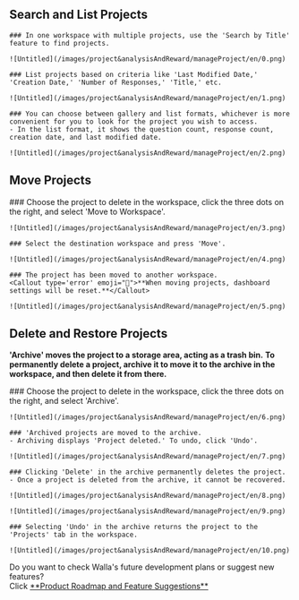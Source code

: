 
## Search and List Projects

<Steps>

    ### In one workspace with multiple projects, use the 'Search by Title' feature to find projects.

    ![Untitled](/images/project&analysisAndReward/manageProject/en/0.png)

    ### List projects based on criteria like 'Last Modified Date,' 'Creation Date,' 'Number of Responses,' 'Title,' etc.

    ![Untitled](/images/project&analysisAndReward/manageProject/en/1.png)

    ### You can choose between gallery and list formats, whichever is more convenient for you to look for the project you wish to access.
    - In the list format, it shows the question count, response count, creation date, and last modified date.

    ![Untitled](/images/project&analysisAndReward/manageProject/en/2.png)

</Steps>

## Move Projects

<Steps>
    ### Choose the project to delete in the workspace, click the three dots on the right, and select 'Move to Workspace'.

    ![Untitled](/images/project&analysisAndReward/manageProject/en/3.png)

    ### Select the destination workspace and press 'Move'.

    ![Untitled](/images/project&analysisAndReward/manageProject/en/4.png)

    ### The project has been moved to another workspace.
    <Callout type='error' emoji="🚨">**When moving projects, dashboard settings will be reset.**</Callout>

    ![Untitled](/images/project&analysisAndReward/manageProject/en/5.png)

</Steps>

## Delete and Restore Projects

<Callout type='warning' emoji="⚠️">**'Archive' moves the project to a storage area, acting as a trash bin.**</Callout>
<Callout type='warning' emoji="⚠️">**To permanently delete a project, archive it to move it to the archive in the workspace, and then delete it from there.**</Callout>

<Steps>
    ### Choose the project to delete in the workspace, click the three dots on the right, and select 'Archive'.

    ![Untitled](/images/project&analysisAndReward/manageProject/en/6.png)

    ### 'Archived projects are moved to the archive.
    - Archiving displays 'Project deleted.' To undo, click 'Undo'.

    ![Untitled](/images/project&analysisAndReward/manageProject/en/7.png)

    ### Clicking 'Delete' in the archive permanently deletes the project.
    - Once a project is deleted from the archive, it cannot be recovered.

    ![Untitled](/images/project&analysisAndReward/manageProject/en/8.png)

    ![Untitled](/images/project&analysisAndReward/manageProject/en/9.png)

    ### Selecting 'Undo' in the archive returns the project to the 'Projects' tab in the workspace.

    ![Untitled](/images/project&analysisAndReward/manageProject/en/10.png)

</Steps>

<Callout type='info' emoji="🔔">
    Do you want to check Walla's future development plans or suggest new features? <br/>Click <a
    href='https://google.com'
    target="_blank"
    rel="noopener noreferrer"
    style={{textDecoration: 'underline'}}>**Product
    Roadmap and Feature Suggestions**</a>
</Callout>